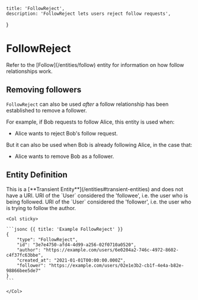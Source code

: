     title: 'FollowReject',
    description: 'FollowReject lets users reject follow requests',
}

# FollowReject

<Note>
    Refer to the [Follow](/entities/follow) entity for information on how follow relationships work.
</Note>

## Removing followers

`FollowReject` can also be used *after* a follow relationship has been established to remove a follower.

For example, if Bob requests to follow Alice, this entity is used when:
- Alice wants to reject Bob's follow request.

But it can also be used when Bob is already following Alice, in the case that:
- Alice wants to remove Bob as a follower.

## Entity Definition

<Row>
    <Col>
        <Properties name="FollowReject">
            <Property name="uri" type="null" required={false}>
                This is a [**Transient Entity**](/entities#transient-entities) and does not have a URI.
            </Property>
            <Property name="author" type="URI" required={true} typeLink="/types#uri">
                URI of the `User` considered the 'followee', i.e. the user who is being followed.
            </Property>
            <Property name="follower" type="URI" required={true} typeLink="/types#uri">
                URI of the `User` considered the 'follower', i.e. the user who is trying to follow the author.
            </Property>
        </Properties>
    </Col>

    <Col sticky>

    ```jsonc {{ title: 'Example FollowReject' }}
    {
        "type": "FollowReject",
        "id": "3e7e4750-afd4-4d99-a256-02f0710a0520",
        "author": "https://example.com/users/6e0204a2-746c-4972-8602-c4f37fc63bbe",
        "created_at": "2021-01-01T00:00:00.000Z",
        "follower": "https://example.com/users/02e1e3b2-cb1f-4e4a-b82e-98866bee5de7"
    }
    ```

    </Col>
</Row>